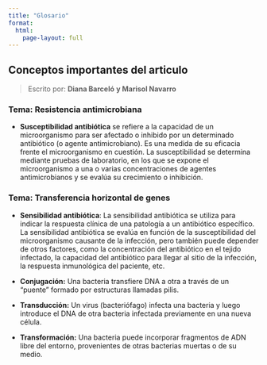 ```yaml
---
title: "Glosario"
format: 
  html:
    page-layout: full 
---
```


## Conceptos importantes del articulo

> Escrito por: **Diana Barceló** **y Marisol Navarro**

### Tema: Resistencia antimicrobiana

-   **Susceptibilidad antibiótica** se refiere a la capacidad de un microorganismo para ser afectado o inhibido por un determinado antibiótico (o agente antimicrobiano). Es una medida de su eficacia frente el microorganismo en cuestión. La susceptibilidad se determina mediante pruebas de laboratorio, en los que se expone el microorganismo a una o varias concentraciones de agentes antimicrobianos y se evalúa su crecimiento o inhibición.

### Tema: Transferencia horizontal de genes

-   **Sensibilidad antibiótica**: La sensibilidad antibiótica se utiliza para indicar la respuesta clínica de una patología a un antibiótico específico. La sensibilidad antibiótica se evalúa en función de la susceptibilidad del microorganismo causante de la infección, pero también puede depender de otros factores, como la concentración del antibiótico en el tejido infectado, la capacidad del antibiótico para llegar al sitio de la infección, la respuesta inmunológica del paciente, etc.

-   **Conjugación:** Una bacteria transfiere DNA a otra a través de un "puente" formado por estructuras llamadas pilis. 

-   **Transducción:** Un virus (bacteriófago) infecta una bacteria y luego introduce el DNA de otra bacteria infectada previamente en una nueva célula. 

-   **Transformación:** Una bacteria puede incorporar fragmentos de ADN libre del entorno, provenientes de otras bacterias muertas o de su medio.
